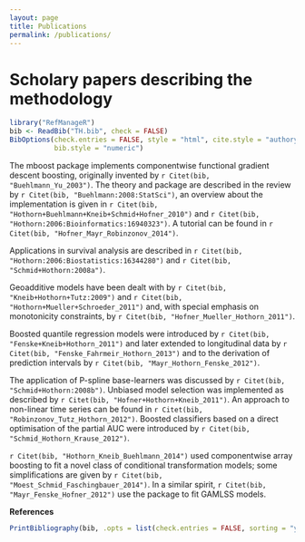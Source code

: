 ---
layout: page
title: Publications
permalink: /publications/
---

Scholary papers describing the methodology
========================================================

```{r setup, include = FALSE, cache = FALSE}
library("RefManageR")
bib <- ReadBib("TH.bib", check = FALSE)
BibOptions(check.entries = FALSE, style = "html", cite.style = "authoryear",
           bib.style = "numeric")
```
The mboost package implements componentwise functional gradient descent
boosting, originally invented by `r Citet(bib, "Buehlmann_Yu_2003")`.
The theory and package are described in the review by
`r Citet(bib, "Buehlmann:2008:StatSci")`, an overview about the implementation
is given in `r Citet(bib, "Hothorn+Buehlmann+Kneib+Schmid+Hofner_2010")`
and `r Citet(bib, "Hothorn:2006:Bioinformatics:16940323")`. A tutorial
can be found in `r Citet(bib, "Hofner_Mayr_Robinzonov_2014")`.

Applications in survival analysis are described in
`r Citet(bib, "Hothorn:2006:Biostatistics:16344280")` and
`r Citet(bib, "Schmid+Hothorn:2008a")`.

Geoadditive models have been dealt with by 
`r Citet(bib, "Kneib+Hothorn+Tutz:2009")` and
`r Citet(bib, "Hothorn+Mueller+Schroeder_2011")` and, with special emphasis
on monotonicity constraints, by `r Citet(bib, "Hofner_Mueller_Hothorn_2011")`.

Boosted quantile regression models were introduced by
`r Citet(bib, "Fenske+Kneib+Hothorn_2011")` and later extended
to longitudinal data by `r Citet(bib, "Fenske_Fahrmeir_Hothorn_2013")`
and to the derivation of prediction intervals by
`r Citet(bib, "Mayr_Hothorn_Fenske_2012")`.

The application of P-spline base-learners was discussed by
`r Citet(bib, "Schmid+Hothorn:2008b")`. Unbiased model selection
was implemented as described by `r Citet(bib, "Hofner+Hothorn+Kneib_2011")`.
An approach to non-linear time series can be found in
`r Citet(bib, "Robinzonov_Tutz_Hothorn_2012")`.
Boosted classifiers based on a direct optimisation of the partial AUC were
introduced by `r Citet(bib, "Schmid_Hothorn_Krause_2012")`.

`r Citet(bib, "Hothorn_Kneib_Buehlmann_2014")` used componentwise array
boosting to fit a novel class of conditional transformation models; 
some simplifications are given by `r Citet(bib, "Moest_Schmid_Faschingbauer_2014")`.
In a similar spirit, `r Citet(bib, "Mayr_Fenske_Hofner_2012")` use the 
package to fit GAMLSS models.

**References**

```{r results = "asis", echo = FALSE}
PrintBibliography(bib, .opts = list(check.entries = FALSE, sorting = "ynt"))
```

